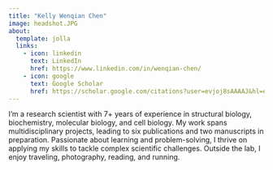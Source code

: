 ```yaml
---
title: "Kelly Wenqian Chen"
image: headshot.JPG
about:
  template: jolla
  links:
    - icon: linkedin
      text: LinkedIn
      href: https://www.linkedin.com/in/wenqian-chen/
    - icon: google
      text: Google Scholar
      href: https://scholar.google.com/citations?user=evjoj8sAAAAJ&hl=en
---
```


I’m a research scientist with 7+ years of experience in structural biology, biochemistry, molecular biology, and cell biology. My work spans multidisciplinary projects, leading to six publications and two manuscripts in preparation. Passionate about learning and problem-solving, I thrive on applying my skills to tackle complex scientific challenges. Outside the lab, I enjoy traveling, photography, reading, and running.
